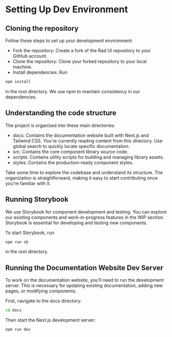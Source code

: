 

# Setting Up Dev Environment

## Cloning the repository

Follow these steps to set up your development environment:

- Fork the repository: Create a fork of the Rad UI repository to your GitHub account.
- Clone the repository: Clone your forked repository to your local machine.
- Install dependencies: Run 

```bash
npm install
```

in the root directory. We use npm to maintain consistency in our dependencies.

## Understanding the code structure

The project is organized into these main directories:

- docs: Contains the documentation website built with Next.js and Tailwind CSS. You're currently reading content from this directory. Use global search to quickly locate specific documentation.
- src: Contains the core component library source code.
- scripts: Contains utility scripts for building and managing library assets.
- styles: Contains the production-ready component styles.

Take some time to explore the codebase and understand its structure. The organization is straightforward, making it easy to start contributing once you're familiar with it.

## Running Storybook

We use Storybook for component development and testing. You can explore our existing components and work-in-progress features in the WIP section. Storybook is essential for developing and testing new components.

To start Storybook, run 

```bash
npm run sb
```

in the root directory.

## Running the Documentation Website Dev Server

To work on the documentation website, you'll need to run the development server. This is necessary for updating existing documentation, adding new pages, or modifying components.

First, navigate to the docs directory: 

```bash
cd docs
```

Then start the Next.js development server: 

```bash
npm run dev
```



